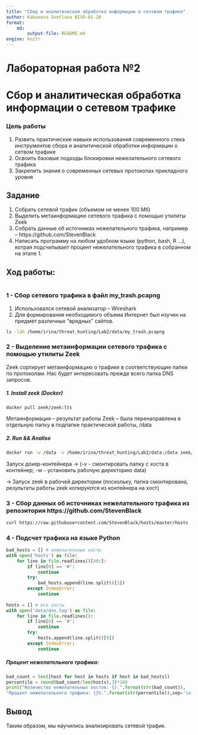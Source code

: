 ```yaml
---
title: "Сбор и аналитическая обработка информации о сетевом трафике"
author: Kabanova Svetlana BISO-01-20
format:
    md:
        output-file: README.md
engine: knitr
---
```


# Лабораторная работа №2
# Сбор и аналитическая обработка информации о сетевом трафике

### Цель работы
1. Развить практические навыки использования современного стека инструментов сбора и аналитической обработки информации о сетвом трафике
2. Освоить базовые подходы блокировки нежелательного сетевого трафика
3. Закрепить знания о современных сетевых протоколах прикладного уровня

## Задание
1. Собрать сетевой трафик (объемом не менее 100 Мб)
2. Выделить метаинформацию сетевого трафика с помощью утилиты Zeek
3. Собрать данные об источниках нежелательного трафика, например – https://github.com/StevenBlack
4. Написать программу на любом удобном языке (python, bash, R …), котрая подсчитывает процент нежелательного трафика в собранном на этапе 1.

## Ход работы:
```r
```
### 1 - Сбор сетевого трафика в файл my_trash.pcapng
1. Использовался сетевой анализатор – Wireshark
2. Для формирования необходимого объема Интернет был изучен на предмет различных "вредных" сайтов.
```bash
ls -lah /home/irina/threat_hunting/Lab2/data/my_trash.pcapng
```

### 2 - Выделение метаинформации сетевого трафика с помощью утилиты Zeek

Zeek сортирует метаинформацию о трафике в соответствующие папки по протоколам. Нас будет интересовать прежде всего папка DNS запросов.

##### 1. Install zeek (Docker)
```
docker pull zeek/zeek:lts

```
Метаинформация – результат работы Zeek – была перенаправлена в отдельную папку в подпапке
практической работы,  /data



##### 2. Run && Analise
```bash
docker run -w /data -v /home/irina/threat_hunting/Lab2/data:/data zeek/zeek:lts zeek -C -r my_trash.pcapng
```
Запуск докер-контейнера -> 
(-v - смонтировать папку с хоста в контейнер; 
-w - установить рабочую директорию data)

-> Запуск zeek в рабочей директории
(поскольку, папка смонтирована, результаты работы zeek копируются из контейнера на хост)


### 3 - Сбор данных об источниках нежелательного трафика из репозитория https://github.com/StevenBlack
```bash
curl https://raw.githubusercontent.com/StevenBlack/hosts/master/hosts -o hosts
``` 

### 4 - Подсчет трафика на языке Python

```python
bad_hosts = [] # нежелательные хосты
with open('hosts') as file:
    for line in file.readlines()[40:]:
        if line[0] == '#':
            continue
        try:
            bad_hosts.append(line.split()[1])
        except IndexError:
            continue
        
hosts = [] # все хосты
with open('data/dns.log') as file:
    for line in file.readlines():
        if line[0] == '#':
            continue
        try:
            hosts.append(line.split()[9])
        except IndexError:
            continue
```
##### Процент нежелательного трафика:
```python
bad_count = len([host for host in hosts if host in bad_hosts])
percentile = round(bad_count/len(hosts),3)*100
print("Количество нежелательных хостов: {}.".format(str(bad_count)),
"Процент нежелательного трафика: {}%.".format(str(percentile)),sep='\n')
```

## Вывод
Таким образом, мы научились анализировать сетевой трафик.
